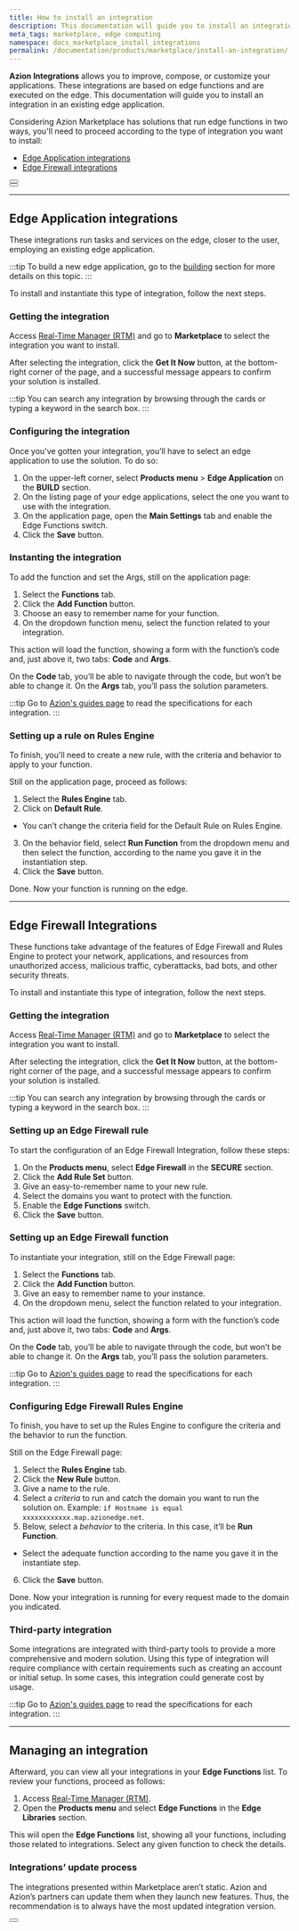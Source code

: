```yaml
---
title: How to install an integration
description: This documentation will guide you to install an integration in an existing edge application.
meta_tags: marketplace, edge computing
namespace: docs_marketplace_install_integrations
permalink: /documentation/products/marketplace/install-an-integration/
---
```



**Azion Integrations** allows you to improve, compose, or customize your applications. These integrations are based on edge functions and are executed on the edge. This documentation will guide you to install an integration in an existing edge application.

Considering Azion Marketplace has solutions that run edge functions in two ways, you'll need to proceed according to the type of integration you want to install:

- [Edge Application integrations](#edge-application-integrations)
- [Edge Firewall integrations](#edge-firewall-integrations)

<Button href="/en/documentation/products/marketplace/integrations/" text="go to integrations reference" variant="secondary"> 

</Button>
<br />
<Button href="/en/documentation/products/guides/#marketplace" text="Go to integrations guides" variant="secondary"> 

</Button>

---

## Edge Application integrations

These integrations run tasks and services on the edge, closer to the user, employing an existing edge application.

:::tip
To build a new edge application, go to the [building](/en/documentation/products/guides/build/build-an-application/) section for more details on this topic.
:::

To install and instantiate this type of integration, follow the next steps.

### Getting the integration

Access [Real-Time Manager (RTM)](https://manager.azion.com/) and go to **Marketplace** to select the integration you want to install.

After selecting the integration, click the **Get It Now** button, at the bottom-right corner of the page, and a successful message appears to confirm your solution is installed.

:::tip
You can search any integration by browsing through the cards or typing a keyword in the search box. 
:::

### Configuring the integration

Once you’ve gotten your integration, you’ll have to select an edge application to use the solution. To do so:

1. On the upper-left corner, select **Products menu** > **Edge Application** on the **BUILD** section.
2. On the listing page of your edge applications, select the one you want to use with the integration.
3. On the application page, open the **Main Settings** tab and enable the Edge Functions switch.
4. Click the **Save** button.

### Instanting the integration

To add the function and set the Args, still on the application page:

1. Select the **Functions** tab.
2. Click the **Add Function** button.
3. Choose an easy to remember name for your function.
4. On the dropdown function menu, select the function related to your integration.

This action will load the function, showing a form with the function’s code and, just above it, two tabs: **Code** and **Args**.

On the **Code** tab, you’ll be able to navigate through the code, but won’t be able to change it. On the **Args** tab, you’ll pass the solution parameters.

:::tip
Go to [Azion's guides page](/en/documentation/products/guides/#marketplace) to read the specifications for each integration.
:::

### Setting up a rule on Rules Engine

To finish, you'll need to create a new rule, with the criteria and behavior to apply to your function.

Still on the application page, proceed as follows:

1. Select the **Rules Engine** tab.
2. Click on **Default Rule**.
- You can’t change the criteria field for the Default Rule on Rules Engine.
3. On the behavior field, select **Run Function** from the dropdown menu and then select the function, according to the name you gave it in the instantiation step.
4. Click the **Save** button.

Done. Now your function is running on the edge.

---

## Edge Firewall Integrations

These functions take advantage of the features of Edge Firewall and Rules Engine to protect your network, applications, and resources from unauthorized access, malicious traffic, cyberattacks, bad bots, and other security threats.

To install and instantiate this type of integration, follow the next steps.

### Getting the integration

Access [Real-Time Manager (RTM)](https://manager.azion.com/) and go to **Marketplace** to select the integration you want to install.

After selecting the integration, click the **Get It Now** button, at the bottom-right corner of the page, and a successful message appears to confirm your solution is installed.

:::tip
You can search any integration by browsing through the cards or typing a keyword in the search box. 
:::

### Setting up an Edge Firewall rule

To start the configuration of an Edge Firewall Integration, follow these steps:

1. On the **Products menu**, select **Edge Firewall** in the **SECURE** section.
2. Click the **Add Rule Set** button.
3. Give an easy-to-remember name to your new rule.
4. Select the domains you want to protect with the function.
5. Enable the **Edge Functions** switch.
6. Click the **Save** button.

### Setting up an Edge Firewall function

To instantiate your integration, still on the Edge Firewall page:

1. Select the **Functions** tab.
2. Click the **Add Function** button.
3. Give an easy to remember name to your instance.
4. On the dropdown menu, select the function related to your integration.

This action will load the function, showing a form with the function’s code and, just above it, two tabs: **Code** and **Args**.

On the **Code** tab, you’ll be able to navigate through the code, but won’t be able to change it. On the **Args** tab, you’ll pass the solution parameters.

:::tip
Go to [Azion's guides page](/en/documentation/products/guides/#marketplace) to read the specifications for each integration.
:::

### Configuring Edge Firewall Rules Engine

To finish, you have to set up the Rules Engine to configure the criteria and the behavior to run the function.

Still on the Edge Firewall page:

1. Select the **Rules Engine** tab.
2. Click the **New Rule** button.
3. Give a name to the rule.
4. Select a *criteria* to run and catch the domain you want to run the solution on. Example: `if Hostname is equal xxxxxxxxxxxx.map.azionedge.net`.
5. Below, select a *behavior* to the criteria. In this case, it’ll be **Run Function**.
- Select the adequate function according to the name you gave it in the instantiate step.
6. Click the **Save** button.

Done. Now your integration is running for every request made to the domain you indicated.

### Third-party integration

Some integrations are integrated with third-party tools to provide a more comprehensive and modern solution. Using this type of integration will require compliance with certain requirements such as creating an account or initial setup. In some cases, this integration could generate cost by usage.

:::tip
Go to [Azion's guides page](/en/documentation/products/guides/#marketplace) to read the specifications for each integration.
:::

---

## Managing an integration

Afterward, you can view all your integrations in your **Edge Functions** list. To review your functions, proceed as follows:

1. Access [Real-Time Manager (RTM)](https://manager.azion.com/).
2. Open the **Products menu** and select **Edge Functions** in the **Edge Libraries** section.

This wiil open the **Edge Functions** list, showing all your functions, including those related to integrations. Select any given function to check the details.

### Integrations’ update process

The integrations presented within Marketplace aren’t static. Azion and Azion’s partners can update them when they launch new features. Thus, the recommendation is to always have the most updated integration version.

<Button href="/en/documentation/products/marketplace/update-an-integration/" text="Go to How to update an integration guide" variant="secondary"> 

</Button>
